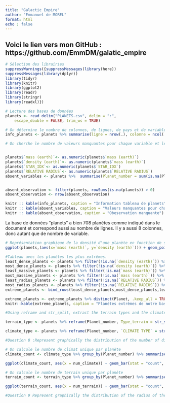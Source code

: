 ```yaml
---
title: "Galactic Empire"
author: "Emmanuel de MOREL"
format: html
echo : false
---
```


## Voici le lien vers mon GitHub  : https://github.com/EmmDM/galatic_empire


```r
# Sélection des librairies
suppressWarnings({suppressMessages(library(here))
suppressMessages(library(dplyr))
library(tidyr)
library(knitr)
library(ggplot2)
library(readr)
library(stringr)
library(readxl)})
```

```r
# Lecture des bases de données 
planets <- read_delim("PLANETS.csv", delim = ":", 
    escape_double = FALSE, trim_ws = TRUE)
```
```r
# On détermine le nombre de colonnes, de lignes, de pays et de variables dans chacune des bases de données initiales
info_planets <- planets %>% summarise(ligne = nrow(.), colonne = ncol(.), Planet = n_distinct(Planet, na.rm = TRUE))

# On cherche le nombre de valeurs manquantes pour chaque variable et le nombre d'oberservation avec au moins une valeur manquante 


planets$`mass (earth)`<- as.numeric(planets$`mass (earth)`)
planets$`density (earth)`<- as.numeric(planets$`mass (earth)`)
planets$`STAR_IDX`<- as.numeric(planets$`STAR_IDX`)
planets$`RELATIVE RADIUS`<- as.numeric(planets$`RELATIVE RADIUS`)
absent_variables <- planets %>%  summarise(Planet_number = sum(is.na(Planet_number)),Planet = sum(is.na(Planet)), STAR_IDX = sum(is.na(STAR_IDX)),`mass (earth)` = sum(is.na(`mass (earth)`)), `density (earth)` = sum(is.na(`density (earth)`)),`RELATIVE RADIUS` = sum(is.na(`RELATIVE RADIUS`)), Type_terrain = sum(is.na(Type_terrain)), `CLIMATE TYPE` = sum(is.na(`CLIMATE TYPE`)))


absent_observation <- filter(planets, rowSums(is.na(planets)) > 0) 
absent_observation <- nrow(absent_observation)

knitr :: kable(info_planets, caption = "Information tableau de planets")
knitr :: kable(absent_variables, caption = "Valeurs manquantes pour chaque variable")
knitr :: kable(absent_observation, caption = "Obeservation manquante")
```

La base de données "planets" a bien 708 planètes comme indiqué dans le document et correspond aussi au nombre de lignes. Il y a aussi 8 colonnes, donc autant que de nombre de variable.


```r
# Représentation graphique de la densité d'une planète en fonction de sa masse 
ggplot(planets,(aes(x=`mass (earth)`, y=`density (earth)`))) + geom_point(na.rm = TRUE) + labs(title = "Densité d'une planète en fonction de sa masse ", x = "Masse d'une planète", y = "Densité d'une planète") 
```

```r
#Tableau avec les planètes les plus extrêmes.
least_dense_planets <- planets %>% filter(!is.na(`density (earth)`)) %>% slice_min(`density (earth)`, n = 1)
most_dense_planets <- planets %>% filter(!is.na(`density (earth)`)) %>% slice_max(`density (earth)`, n = 1)
least_massive_planets <- planets %>% filter(!is.na(`mass (earth)`)) %>% slice_min(`mass (earth)`, n = 1)
most_massive_planets <- planets %>% filter(!is.na(`mass (earth)`)) %>% slice_max(`mass (earth)`, n = 1)
least_radius_planets <- planets %>% filter(!is.na(`RELATIVE RADIUS`)) %>% slice_min(`RELATIVE RADIUS`, n = 1)
most_radius_planets <- planets %>% filter(!is.na(`RELATIVE RADIUS`)) %>% slice_max(`RELATIVE RADIUS`, n = 1)
extreme_planets <- bind_rows(least_dense_planets,most_dense_planets,least_massive_planets,most_massive_planets,least_radius_planets,most_radius_planets)

extreme_planets <- extreme_planets %>% distinct(Planet, .keep_all = TRUE)
knitr::kable(extreme_planets, caption = "Planètes extrêmes de notre base de données")
```

```r
#Using reframe and str_split, extract the terrain types and the climate types into two different data frames containing only two columns: the planet identifier (Planet_number) and the quantity of interest (terrain type or climate type). This last column must contain only a single value: there will be multiple rows per planet in general

terrain_type <- planets %>% reframe(Planet_number, Type_terrain = str_split(Type_terrain, ",")) %>% unnest(Type_terrain)

climate_type <- planets %>% reframe(Planet_number, `CLIMATE TYPE` = str_split(`CLIMATE TYPE`, ",")) %>% unnest(`CLIMATE TYPE`) 

```

```r
#Question 8 :Represent graphically the distribution of the number of different climates per planet. Provide a similar representation for the terrain types.

# On calcule le nombre de climat unique par planète
climate_count <- climate_type %>% group_by(Planet_number) %>% summarise(num_climate = n_distinct(`CLIMATE TYPE`))

ggplot(climate_count, aes(x = num_climate)) + geom_bar(stat = "count", fill = "grey50", color = "black") + labs(title = "Distribution du nombre de climat par planète", x ="nombre de climat", y ="fréquence")     

# On calcule le nombre de terrain unique par planète
terrain_count <- terrain_type %>% group_by(Planet_number) %>% summarise(num_terrain = n_distinct(`Type_terrain`))

ggplot(terrain_count, aes(x = num_terrain)) + geom_bar(stat = "count", fill = "grey50", color = "black") + labs(title = "Distribution du nombre de terrain par planète", x ="nombre de terrain", y ="fréquence")  
```
```r
#Question 9 Represent graphically the distribution of the radius of the planets conditioned by the climates. In other words, we want to see the distribution of the radius of the planets that have some arid regions, some humid regions, etc. Notice that each planet will be accounted for multiple times owing to the multivalued nature of the terrain and climate variables. This is not a problem!

```

